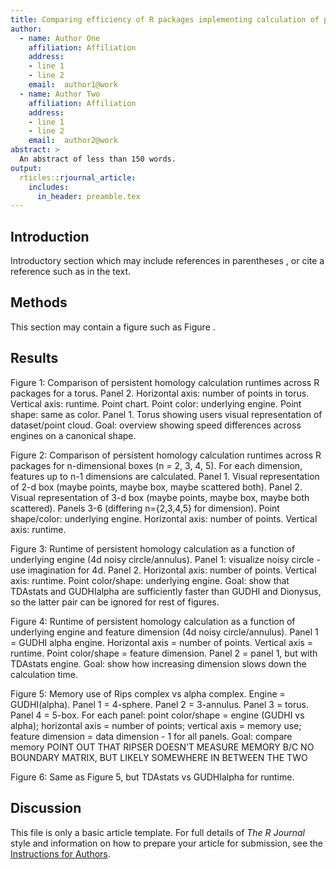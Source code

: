 ```yaml
---
title: Comparing efficiency of R packages implementing calculation of persistent homology
author:
  - name: Author One
    affiliation: Affiliation
    address:
    - line 1
    - line 2
    email:  author1@work
  - name: Author Two
    affiliation: Affiliation
    address:
    - line 1
    - line 2
    email:  author2@work
abstract: >
  An abstract of less than 150 words.
output:
  rticles::rjournal_article:
    includes:
      in_header: preamble.tex
---
```


## Introduction

Introductory section which may include references in parentheses
\citep{R}, or cite a reference such as \citet{R} in the text.

## Methods

This section may contain a figure such as Figure \ref{figure:rlogo}.

\begin{figure}[htbp]
  \centering
  \includegraphics{Rlogo}
  \caption{The logo of R.}
  \label{figure:rlogo}
\end{figure}

## Results

Figure 1: Comparison of persistent homology calculation runtimes across R packages for a torus. Panel 2. Horizontal axis: number of points in torus. Vertical axis: runtime. Point chart. Point color: underlying engine. Point shape: same as color. Panel 1. Torus showing users visual representation of dataset/point cloud. Goal: overview showing speed differences across engines on a canonical shape.

Figure 2: Comparison of persistent homology calculation runtimes across R packages for n-dimensional boxes (n = 2, 3, 4, 5). For each dimension, features up to n-1 dimensions are calculated. Panel 1. Visual representation of 2-d box (maybe points, maybe box, maybe scattered both). Panel 2. Visual representation of 3-d box (maybe points, maybe box, maybe both scattered). Panels 3-6 (differing n={2,3,4,5} for dimension). Point shape/color: underlying engine. Horizontal axis: number of points. Vertical axis: runtime.

Figure 3: Runtime of persistent homology calculation as a function of underlying engine (4d noisy circle/annulus). Panel 1: visualize noisy circle - use imagination for 4d. Panel 2. Horizontal axis: number of points. Vertical axis: runtime. Point color/shape: underlying engine. Goal: show that TDAstats and GUDHIalpha are sufficiently faster than GUDHI and Dionysus, so the latter pair can be ignored for rest of figures.

Figure 4: Runtime of persistent homology calculation as a function of underlying engine and feature dimension (4d noisy circle/annulus). Panel 1 = GUDHI alpha engine. Horizontal axis = number of points. Vertical axis = runtime. Point color/shape = feature dimension. Panel 2 = panel 1, but with TDAstats engine. Goal: show how increasing dimension slows down the calculation time.

Figure 5: Memory use of Rips complex vs alpha complex. Engine = GUDHI(alpha). Panel 1 = 4-sphere. Panel 2 = 3-annulus. Panel 3 = torus. Panel 4 = 5-box. For each panel: point color/shape = engine (GUDHI vs alpha); horizontal axis = number of points; vertical axis = memory use; feature dimension = data dimension - 1 for all panels. Goal: compare memory
POINT OUT THAT RIPSER DOESN'T MEASURE MEMORY B/C NO BOUNDARY MATRIX, BUT LIKELY SOMEWHERE IN BETWEEN THE TWO

Figure 6: Same as Figure 5, but TDAstats vs GUDHIalpha for runtime.

## Discussion

This file is only a basic article template. For full details of _The R Journal_ style and information on how to prepare your article for submission, see the [Instructions for Authors](https://journal.r-project.org/share/author-guide.pdf).
\bibliography{RJreferences}
